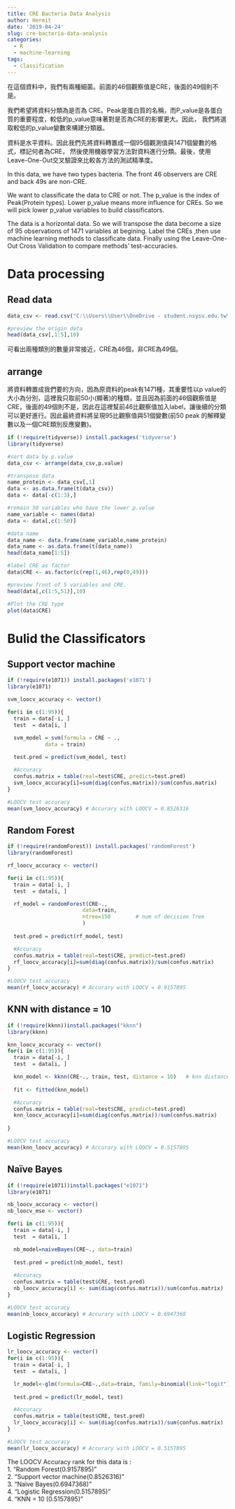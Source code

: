 ```yaml
---
title: CRE Bacteria Data Analysis
author: Hermit
date: '2019-04-24'
slug: cre-bacteria-data-analysis
categories:
  - R
  - machine-learning
tags:
  - classification
---
```

在這個資料中，我們有兩種細菌。前面的46個觀察值是CRE，後面的49個則不是。

我們希望將資料分類為是否為 CRE。Peak是蛋白質的名稱，而P_value是各蛋白質的重要程度，較低的p_value意味著對是否為CRE的影響更大。因此， 我們將選取較低的p_value變數來構建分類器。

資料是水平資料。因此我們先將資料轉置成一個95個觀測值與1471個變數的格式，標記何者為CRE， 然後使用機器學習方法對資料進行分類。最後，使用Leave-One-Out交叉驗證來比較各方法的測試精準度。

In this data, we have two types bacteria. The front 46 observers are CRE and back 49s are non-CRE.

We want to classificate the data to CRE or not. The p_value is the index of Peak(Protein types). Lower p_value means more influence for CREs. So we will pick lower p_value variables to build classificators. 

The data is a horizontal data. So we will transpose the data become a size of 95 observations of 1471 variables at begining. Label the CREs ,then use machine learning methods to classificate data. Finally using the Leave-One-Out Cross Validation to compare methods' test-accuracies.

# Data processing
## Read data
```r
data_csv <- read.csv("C:\\Users\\User\\OneDrive - student.nsysu.edu.tw\\Educations\\NSYSU\\fu_chung\\bacterial\\20180111_CRE_46-non-CRE_49_Intensity.csv")

#preview the origin data
head(data_csv[,1:5],10)
```
可看出兩種類別的數量非常接近，CRE為46個，非CRE為49個。  

## arrange

將資料轉置成我們要的方向，因為原資料的peak有1471種，其重要性以p value的大小為分別，這裡我只取前50小(顯著)的種類，並且因為前面的46個觀察值是CRE，後面的49個則不是，因此在這裡幫前46比觀察值加入label，讓後續的分類可以更好進行。因此最終資料將呈現95比觀察值與51個變數(前50 peak 的解釋變數以及一個CRE類別反應變數)。
```r
if (!require(tidyverse)) install.packages('tidyverse')
library(tidyverse)

#sort data by p.value
data_csv <- arrange(data_csv,p.value)

#transpose data
name_protein <- data_csv[,1]
data <- as.data.frame(t(data_csv))
data <- data[-c(1:3),]

#remain 50 variables who have the lower p.value
name_variable <- names(data)
data <- data[,c(1:50)]

#data name
data_name <- data.frame(name_variable,name_protein)
data_name <- as.data.frame(t(data_name))
head(data_name[1:5])

#label CRE as factor
data$CRE <- as.factor(c(rep(1,46),rep(0,49)))

#preview front of 5 variables and CRE.
head(data[,c(1:5,51)],10)

#Plot the CRE type
plot(data$CRE)
```

# Bulid the Classificators
## Support vector machine
```r
if (!require(e1071)) install.packages('e1071')
library(e1071)

svm_loocv_accuracy <- vector()

for(i in c(1:95)){
  train = data[-i, ]
  test  = data[i, ] 

  svm_model = svm(formula = CRE ~ ., 
            data = train)
  
  test.pred = predict(svm_model, test)

  #Accuracy
  confus.matrix = table(real=test$CRE, predict=test.pred)
  svm_loocv_accuracy[i]=sum(diag(confus.matrix))/sum(confus.matrix)
}

#LOOCV test accuracy
mean(svm_loocv_accuracy) # Accurary with LOOCV = 0.8526316
```

## Random Forest
```r
if (!require(randomForest)) install.packages('randomForest')
library(randomForest)

rf_loocv_accuracy <- vector()

for(i in c(1:95)){
  train = data[-i, ]
  test  = data[i, ]

  rf_model = randomForest(CRE~.,
                        data=train,
                        ntree=150        # num of decision Tree
                        )
  
  test.pred = predict(rf_model, test)

  #Accuracy
  confus.matrix = table(real=test$CRE, predict=test.pred)
  rf_loocv_accuracy[i]=sum(diag(confus.matrix))/sum(confus.matrix)
}

#LOOCV test accuracy
mean(rf_loocv_accuracy) # Accurary with LOOCV = 0.9157895
```


## KNN with distance = 10
```r
if (!require(kknn))install.packages("kknn")
library(kknn)

knn_loocv_accuracy <- vector()
for(i in c(1:95)){
  train = data[-i, ]
  test  = data[i, ]

  knn_model <- kknn(CRE~., train, test, distance = 10)   # knn distance = 10
  
  fit <- fitted(knn_model)

  #Accuracy
  confus.matrix = table(real=test$CRE, predict=test.pred)
  knn_loocv_accuracy[i]=sum(diag(confus.matrix))/sum(confus.matrix)
  
}

#LOOCV test accuracy
mean(knn_loocv_accuracy) # Accurary with LOOCV = 0.5157895
```

## Naïve Bayes
```r
if (!require(e1071))install.packages("e1071")
library(e1071)

nb_loocv_accuracy <- vector()
nb_loocv_mse <- vector()

for(i in c(1:95)){
  train = data[-i, ]
  test  = data[i, ]

  nb_model=naiveBayes(CRE~., data=train)
  
  test.pred = predict(nb_model, test)
  
  #Accuracy
  confus.matrix = table(test$CRE, test.pred)
  nb_loocv_accuracy[i] <- sum(diag(confus.matrix))/sum(confus.matrix)
}

#LOOCV test accuracy
mean(nb_loocv_accuracy) # Accurary with LOOCV = 0.6947368
```

## Logistic Regression
```r
lr_loocv_accuracy <- vector()
for(i in c(1:95)){
  train = data[-i, ]
  test  = data[i, ]

  lr_model<-glm(formula=CRE~.,data=train, family=binomial(link="logit"),na.action=na.exclude)
  
  test.pred = predict(lr_model, test)

  #Accuracy
  confus.matrix = table(test$CRE, test.pred)
  lr_loocv_accuracy[i] <- sum(diag(confus.matrix))/sum(confus.matrix)
}

#LOOCV test accuracy
mean(lr_loocv_accuracy) # Accurary with LOOCV = 0.5157895
```

The LOOCV Accuracy rank for this data is :      
1. "Random Forest(0.9157895)"   
2. "Support vector machine(0.8526316)"  
3. "Naïve Bayes(0.6947368)"  
4. "Logistic Regression(0.5157895)"  
4. "KNN = 10 (0.5157895)"    

